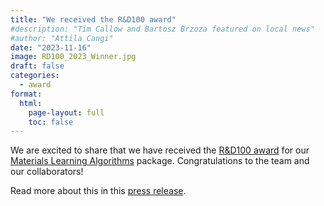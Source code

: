 ```yaml
---
title: "We received the R&D100 award"
#description: "Tim Callow and Bartosz Brzoza featured on local news"
#author: "Attila Cangi"
date: "2023-11-16"
image: RD100_2023_Winner.jpg
draft: false
categories:
  - award
format:
  html:
    page-layout: full
    toc: false
---
```

We are excited to share that we have received the [R&D100 award](https://www.rdworldonline.com/2023-rd-100-award-winners/){target="_blank"} for our [Materials Learning Algorithms](https://github.com/mala-project){target="_blank"} package. Congratulations to the team and our collaborators!

Read more about this in this [press release](https://www.hzdr.de/db/Cms?pOid=70759&pNid=3438){target="_blank"}.